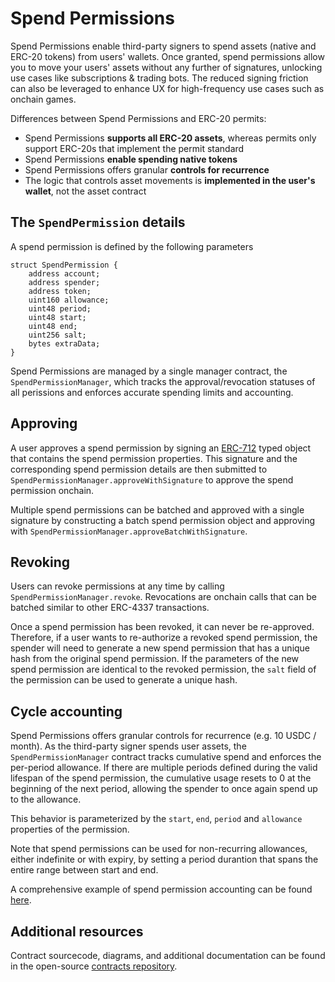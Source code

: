 # Spend Permissions

Spend Permissions enable third-party signers to spend assets (native and ERC-20 tokens) from users' wallets. Once granted, spend permissions 
allow you to move your users' assets without any further of signatures, unlocking use cases like subscriptions & trading bots. The reduced signing friction 
can also be leveraged to enhance UX for high-frequency use cases such as onchain games.

Differences between Spend Permissions and ERC-20 permits:
- Spend Permissions **supports all ERC-20 assets**, whereas permits only support ERC-20s that implement the permit standard  
- Spend Permissions **enable spending native tokens**  
- Spend Permissions offers granular **controls for recurrence**  
- The logic that controls asset movements is **implemented in the user's wallet**, not the asset contract  


## The `SpendPermission` details
A spend permission is defined by the following parameters

```solidity
struct SpendPermission {
    address account;
    address spender;
    address token;
    uint160 allowance;
    uint48 period;
    uint48 start;
    uint48 end;
    uint256 salt;
    bytes extraData;
}
```

Spend Permissions are managed by a single manager contract, the `SpendPermissionManager`, which tracks the approval/revocation 
statuses of all perissions and enforces accurate spending limits and accounting.

## Approving

A user approves a spend permission by signing an [ERC-712](https://eips.ethereum.org/EIPS/eip-712) typed object that contains
the spend permission properties. This signature and the corresponding spend permission details are then submitted to 
`SpendPermissionManager.approveWithSignature` to approve the spend permission onchain.

Multiple spend permissions can be batched and approved with a single signature by constructing a batch spend permission object
and approving with `SpendPermissionManager.approveBatchWithSignature`.


## Revoking

Users can revoke permissions at any time by calling `SpendPermissionManager.revoke`. Revocations are onchain calls that can be
batched similar to other ERC-4337 transactions. 

Once a spend permission has been revoked, it can never be re-approved. Therefore, if a user wants to re-authorize a revoked spend permission, 
the spender will need to generate a new spend permission that has a unique hash from the original spend permission.
If the parameters of the new spend permission are identical to the revoked permission, the `salt` field of the permission can be used to generate a unique hash.

## Cycle accounting

Spend Permissions offers granular controls for recurrence (e.g. 10 USDC / month). 
As the third-party signer spends user assets, the `SpendPermissionManager` contract tracks cumulative spend and enforces the per-period
allowance. If there are multiple periods defined during the valid lifespan of the spend permission, the cumulative usage resets to 0 
at the beginning of the next period, allowing the spender to once again spend up to the allowance.

This behavior is parameterized by the `start`, `end`, `period` and `allowance` properties of the permission.

Note that spend permissions can be used for non-recurring allowances, either indefinite or with expiry, by setting
a period durantion that spans the entire range between start and end.

A comprehensive example of spend permission accounting can be found [here](https://github.com/coinbase/spend-permissions/blob/main/docs/SpendPermissionAccounting.md).

## Additional resources
Contract sourcecode, diagrams, and additional documentation can be found in the open-source [contracts repository](https://github.com/coinbase/spend-permissions).
